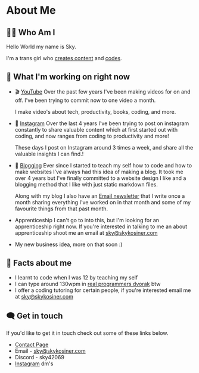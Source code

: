 # About Me
## 👩‍💼 Who Am I
Hello World my name is Sky.

I'm a trans girl who [creates content](/links) and [codes](https://github.com/skykosiner).

## 📝 What I'm working on right now
* 🎬 [YouTube](https://youtube.com/@SkyKosiner)
	Over the past few years I've been making videos for on and off. I've been
	trying to commit now to one video a month.

	I make video's about tech, productivity, books, coding, and more.

* 📸 [Instagram](https://twitter.com/KosinerSky)
	Over the last 4 years I've been trying to post on instagram constantly to
	share valuable content which at first started out with coding, and now
	ranges from coding to productivity and more!

	These days I post on Instagram around 3 times a week, and share all the
	valuable insights I can find.!

* 📝 [Blogging](/blog)
	Ever since I started to teach my self how to code and how to make websites
	I’ve always had this idea of making a blog. It took me over 4 years but I’ve
	finally committed to a website design I like and a blogging method that I
	like with just static markdown files.

	Along with my blog I also have an [Email
	newsletter](https://skykosiner.substack.com/?r=8b9un&utm_campaign=pub-share-checklist)
	that I write once a month sharing everything I've worked on in that month
	and some of my favourite things from that past month.

* Apprenticeship
I can't go to into this, but I'm looking for an apprenticeship right now.
If you're interested in talking to me an about apprenticeship shoot me an
email at [sky@skykosiner.com](mailto:sky@skykosiner.com)

* My new business idea, more on that soon :)

## 💬 Facts about me
* I learnt to code when I was 12 by teaching my self
* I can type around 130wpm in [real programmers dvorak](https://github.com/theprimeagen/keyboards) btw
* I offer a coding tutoring for certain people, if you're interested email me at [sky@skykosiner.com](mailto:sky@skykosiner.com)

## 🗨️ Get in touch
If you'd like to get it in touch check out some of these links below.
* [Contact Page](/contact)
* Email - [sky@skykosiner.com](mailto:sky@skykosiner.com)
* Discord - sky42069
* [Instagram](https://instagram.com/kosiner.codes) dm's

